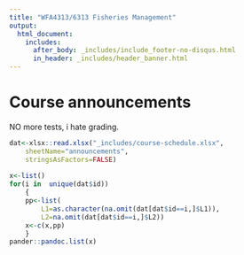 ```yaml
---
title: "WFA4313/6313 Fisheries Management"
output: 
  html_document:
    includes:
      after_body: _includes/include_footer-no-disqus.html
      in_header: _includes/header_banner.html 
---
```


<!--
library(knitr)
rmarkdown::render_site("index.Rmd")# build website
rmarkdown::render_site()# build website
-->

# Course announcements

NO more tests, i hate grading.
    
    
```r
dat<-xlsx::read.xlsx("_includes/course-schedule.xlsx",
    sheetName="announcements",
    stringsAsFactors=FALSE)
    
x<-list()
for(i in  unique(dat$id))
    {
    pp<-list(
        L1=as.character(na.omit(dat[dat$id==i,]$L1)),
        L2=na.omit(dat[dat$id==i,]$L2))
    x<-c(x,pp)
    }
pander::pandoc.list(x)
```

<!--
NPR: To Help Keep Sturgeon Sustainable, Farm And Fishery Work Together. http://google.com/newsstand/s/CBIw7tWXzjI


Dick Grachek: Maximum Sustainable Yield: Just More Management Delusion or a Bureaucratic Con? http://fisherynation.com/archives/61864

* Final Exam is scheduled for Wednesday, May 03, 2017 8-11 am!!!!

Centralmaine.com: Trump appointee reverses fisheries managers over flounder fishing. http://google.com/newsstand/s/CBIwjdfcvTU
http://www.providencejournal.com/opinion/20170721/my-turn-ben-landry-have-honest-discussion-on-fishing
Who Gets To Fish For Red Snapper In The Gulf? It's All Politics. http://google.com/newsstand/s/CBIwpPXIsTU

Conservation groups sue to stop snapper season extension http://fisherynation.com/archives/61459

http://oneanglersvoyage.blogspot.com/2017/07/tarnished-halos-anglers-conservation.html?m=1

http://www.capitalpress.com/Water/20170718/irrigators-want-investigation-of-fish-management
-->
